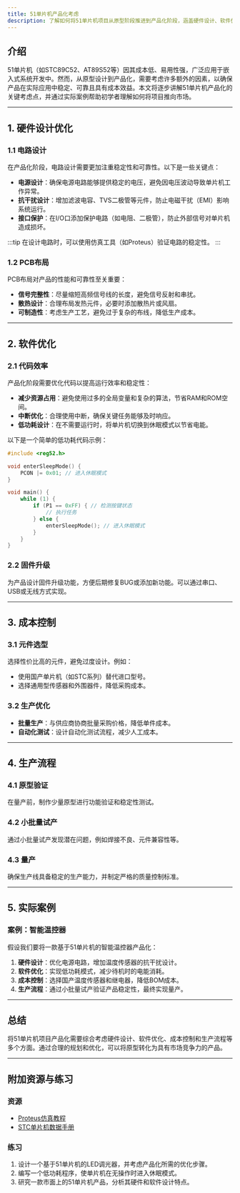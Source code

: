 ```yaml
---
title: 51单片机产品化考虑
description: 了解如何将51单片机项目从原型阶段推进到产品化阶段，涵盖硬件设计、软件优化、成本控制和生产流程等关键因素。
---
```


## 介绍

51单片机（如STC89C52、AT89S52等）因其成本低、易用性强，广泛应用于嵌入式系统开发中。然而，从原型设计到产品化，需要考虑许多额外的因素，以确保产品在实际应用中稳定、可靠且具有成本效益。本文将逐步讲解51单片机产品化的关键考虑点，并通过实际案例帮助初学者理解如何将项目推向市场。

---

## 1. 硬件设计优化

### 1.1 电路设计
在产品化阶段，电路设计需要更加注重稳定性和可靠性。以下是一些关键点：
- **电源设计**：确保电源电路能够提供稳定的电压，避免因电压波动导致单片机工作异常。
- **抗干扰设计**：增加滤波电容、TVS二极管等元件，防止电磁干扰（EMI）影响系统运行。
- **接口保护**：在I/O口添加保护电路（如电阻、二极管），防止外部信号对单片机造成损坏。

:::tip
在设计电路时，可以使用仿真工具（如Proteus）验证电路的稳定性。
:::

### 1.2 PCB布局
PCB布局对产品的性能和可靠性至关重要：
- **信号完整性**：尽量缩短高频信号线的长度，避免信号反射和串扰。
- **散热设计**：合理布局发热元件，必要时添加散热片或风扇。
- **可制造性**：考虑生产工艺，避免过于复杂的布线，降低生产成本。

---

## 2. 软件优化

### 2.1 代码效率
产品化阶段需要优化代码以提高运行效率和稳定性：
- **减少资源占用**：避免使用过多的全局变量和复杂的算法，节省RAM和ROM空间。
- **中断优化**：合理使用中断，确保关键任务能够及时响应。
- **低功耗设计**：在不需要运行时，将单片机切换到休眠模式以节省电能。

以下是一个简单的低功耗代码示例：
```c
#include <reg52.h>

void enterSleepMode() {
    PCON |= 0x01; // 进入休眠模式
}

void main() {
    while (1) {
        if (P1 == 0xFF) { // 检测按键状态
            // 执行任务
        } else {
            enterSleepMode(); // 进入休眠模式
        }
    }
}
```

### 2.2 固件升级
为产品设计固件升级功能，方便后期修复BUG或添加新功能。可以通过串口、USB或无线方式实现。

---

## 3. 成本控制

### 3.1 元件选型
选择性价比高的元件，避免过度设计。例如：
- 使用国产单片机（如STC系列）替代进口型号。
- 选择通用型传感器和外围器件，降低采购成本。

### 3.2 生产优化
- **批量生产**：与供应商协商批量采购价格，降低单件成本。
- **自动化测试**：设计自动化测试流程，减少人工成本。

---

## 4. 生产流程

### 4.1 原型验证
在量产前，制作少量原型进行功能验证和稳定性测试。

### 4.2 小批量试产
通过小批量试产发现潜在问题，例如焊接不良、元件兼容性等。

### 4.3 量产
确保生产线具备稳定的生产能力，并制定严格的质量控制标准。

---

## 5. 实际案例

### 案例：智能温控器
假设我们要将一款基于51单片机的智能温控器产品化：
1. **硬件设计**：优化电源电路，增加温度传感器的抗干扰设计。
2. **软件优化**：实现低功耗模式，减少待机时的电能消耗。
3. **成本控制**：选择国产温度传感器和继电器，降低BOM成本。
4. **生产流程**：通过小批量试产验证产品稳定性，最终实现量产。

---

## 总结

将51单片机项目产品化需要综合考虑硬件设计、软件优化、成本控制和生产流程等多个方面。通过合理的规划和优化，可以将原型转化为具有市场竞争力的产品。

---

## 附加资源与练习

### 资源
- [Proteus仿真教程](#)
- [STC单片机数据手册](#)

### 练习
1. 设计一个基于51单片机的LED调光器，并考虑产品化所需的优化步骤。
2. 编写一个低功耗程序，使单片机在无操作时进入休眠模式。
3. 研究一款市面上的51单片机产品，分析其硬件和软件设计特点。